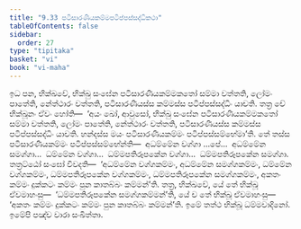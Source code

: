 ```yaml
---
title: "9.33 පටිසාරණීයකම්මපටිප්පස්සද්ධිකථා"
tableOfContents: false
sidebar:
  order: 27
type: "tipitaka"
basket: "vi"
book: "vi-maha"
---
```



<DynamicBreadcrumb />

<Division number="447" book="vi-maha">

<Paragraph number="1893" book="vi-maha">
ඉධ පන, භික්ඛවේ, භික්ඛු සංඝේන පටිසාරණීයකම්මකතෝ සම්මා වත්තති, ලෝමං පාතේති, නේත්ථාරං වත්තති, පටිසාරණීයස්ස කම්මස්ස පටිප්පස්සද්ධිං යාචති. තත්‍ර චේ භික්ඛූනං ඒවං හෝති—  ‘අයං ඛෝ, ආවුසෝ, භික්ඛු සංඝේන පටිසාරණීයකම්මකතෝ සම්මා වත්තති, ලෝමං පාතේති, නේත්ථාරං වත්තති, පටිසාරණීයස්ස කම්මස්ස පටිප්පස්සද්ධිං යාචති. හන්දස්ස මයං පටිසාරණීයකම්මං පටිප්පස්සම්භේමා’ති. තේ තස්ස පටිසාරණීයකම්මං පටිප්පස්සම්භේන්ති—  අධම්මේන වග්ගා …පේ…  අධම්මේන සමග්ගා…  ධම්මේන වග්ගා…  ධම්මපතිරූපකේන වග්ගා…  ධම්මපතිරූපකේන සමග්ගා. තත්‍රට්ඨෝ සංඝෝ විවදති—  ‘අධම්මේන වග්ගකම්මං, අධම්මේන සමග්ගකම්මං, ධම්මේන වග්ගකම්මං, ධම්මපතිරූපකේන වග්ගකම්මං, ධම්මපතිරූපකේන සමග්ගකම්මං, අකතං කම්මං දුක්කටං කම්මං පුන කාතබ්බං කම්මන්’ති. තත්‍ර, භික්ඛවේ, යේ තේ භික්ඛූ ඒවමාහංසු—  ‘ධම්මපතිරූපකේන සමග්ගකම්මන්’ති, යේ ච තේ භික්ඛූ ඒවමාහංසු—  ‘අකතං කම්මං දුක්කටං කම්මං පුන කාතබ්බං කම්මන්’ති. ඉමේ තත්ථ භික්ඛූ ධම්මවාදිනෝ. ඉමේපි පඤ්ච වාරා සංඛිත්තා.
</Paragraph>
</Division>